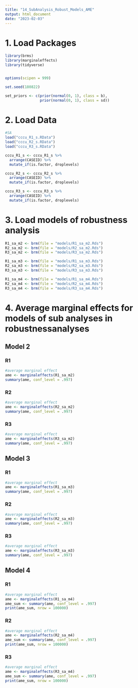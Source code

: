 ```yaml
---
title: "14_SubAnalysis_Robust_Models_AME"
output: html_document
date: "2023-02-03"
---
```


# 1. Load Packages
```r
library(brms)
library(marginaleffects)
library(tidyverse)


options(scipen = 999)

set.seed(180822)

set_priors <- c(prior(normal(0, 1), class = b),
                prior(normal(0, 1), class = sd))
```

# 2. Load Data
```r
#SA
load("cccu_R1_s.RData")
load("cccu_R2_s.RData")
load("cccu_R3_s.RData")

```

```r

cccu_R1_s <- cccu_R1_s %>%
  arrange(CASEID) %>%
  mutate_if(is.factor, droplevels)

cccu_R2_s <- cccu_R2_s %>%
  arrange(CASEID) %>%
  mutate_if(is.factor, droplevels)

cccu_R3_s <- cccu_R3_s %>%
  arrange(CASEID) %>%
  mutate_if(is.factor, droplevels)
```


# 3. Load models of robustness analysis
```r
R1_sa_m2 <- brm(file = "models/R1_sa_m2.Rds")
R2_sa_m2 <- brm(file = "models/R2_sa_m2.Rds")
R3_sa_m2 <- brm(file = "models/R3_sa_m2.Rds")

R1_sa_m3 <- brm(file = "models/R1_sa_m3.Rds")
R2_sa_m3 <- brm(file = "models/R2_sa_m3.Rds")
R3_sa_m3 <- brm(file = "models/R3_sa_m3.Rds")

R1_sa_m4 <- brm(file = "models/R1_sa_m4.Rds")
R2_sa_m4 <- brm(file = "models/R2_sa_m4.Rds")
R3_sa_m4 <- brm(file = "models/R3_sa_m4.Rds")
```



# 4. Average marginal effects for models of sub analyses in robustnessanalyses

## Model 2

### R1
```r
#average marginal effect
ame <- marginaleffects(R1_sa_m2)
summary(ame, conf_level = .997)
```


### R2
```r
#average marginal effect
ame <- marginaleffects(R2_sa_m2)
summary(ame, conf_level = .997)
```


### R3
```r
#average marginal effect
ame <- marginaleffects(R3_sa_m2)
summary(ame, conf_level = .997)
```

## Model 3
### R1
```r
#average marginal effect
ame <- marginaleffects(R1_sa_m3)
summary(ame, conf_level = .997)
```


### R2
```r
#average marginal effect
ame <- marginaleffects(R2_sa_m3)
summary(ame, conf_level = .997)
```

### R3
```r
#average marginal effect
ame <- marginaleffects(R3_sa_m3)
summary(ame, conf_level = .997)
```

## Model 4
### R1
```r
#average marginal effect
ame <- marginaleffects(R1_sa_m4)
ame_sum <- summary(ame, conf_level = .997)
print(ame_sum, nrow = 100000)

```


### R2
```r
#average marginal effect
ame <- marginaleffects(R2_sa_m4)
ame_sum <- summary(ame, conf_level = .997)
print(ame_sum, nrow = 100000)

```


### R3
```r
#average marginal effect
ame <- marginaleffects(R3_sa_m4)
ame_sum <- summary(ame, conf_level = .997)
print(ame_sum, nrow = 100000)

```



